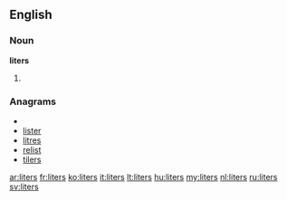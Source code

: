 ==English==

===Noun===
'''liters'''

# {{plural of|[[liter]]}}

===Anagrams===
* {{alphagram|eilrst}}
* [[lister#English|lister]]
* [[litres#English|litres]]
* [[relist#English|relist]]
* [[tilers#English|tilers]]

[[ar:liters]]
[[fr:liters]]
[[ko:liters]]
[[it:liters]]
[[lt:liters]]
[[hu:liters]]
[[my:liters]]
[[nl:liters]]
[[ru:liters]]
[[sv:liters]]